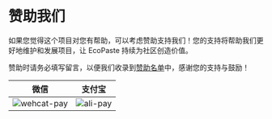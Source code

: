# 赞助我们

如果您觉得这个项目对您有帮助，可以考虑赞助支持我们！您的支持将帮助我们更好地维护和发展项目，让 EcoPaste 持续为社区创造价值。

赞助时请务必填写留言，以便我们收录到[赞助名单](/sponsor/list)中，感谢您的支持与鼓励！

|                  微信                  |              支付宝              |
| :------------------------------------: | :------------------------------: |
| ![wehcat-pay](/sponsor/wechat-pay.png) | ![ali-pay](/sponsor/ali-pay.png) |
